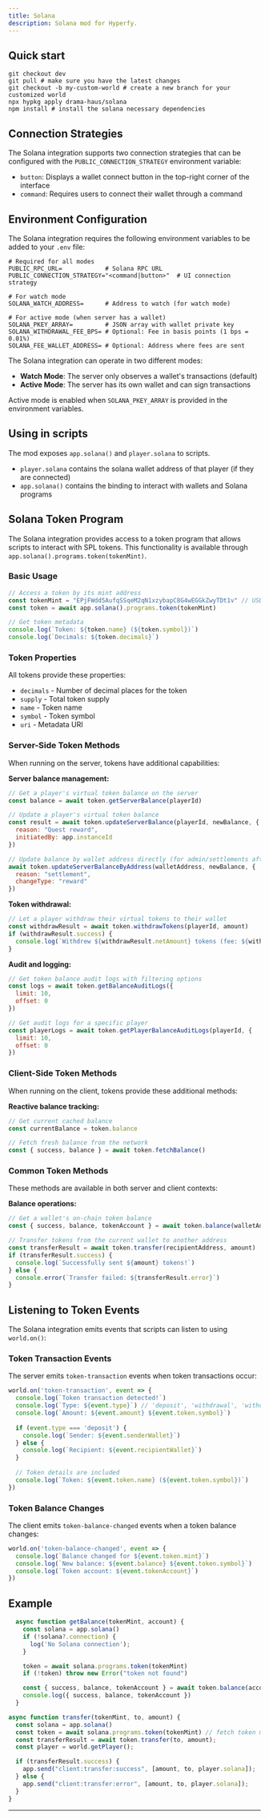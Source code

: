 ```yaml
---
title: Solana
description: Solana mod for Hyperfy.
---
```



## Quick start

```
git checkout dev
git pull # make sure you have the latest changes
git checkout -b my-custom-world # create a new branch for your customized world
npx hypkg apply drama-haus/solana
npm install # install the solana necessary dependencies
```

<LinkCard title="You can check what this patch adds here" href="https://github.com/hyperfy-xyz/hyperfy/compare/dev...drama-haus:hyperfy:cow_solana" />

## Connection Strategies

The Solana integration supports two connection strategies that can be configured with the `PUBLIC_CONNECTION_STRATEGY` environment variable:

- `button`: Displays a wallet connect button in the top-right corner of the interface
- `command`: Requires users to connect their wallet through a command

## Environment Configuration

The Solana integration requires the following environment variables to be added to your `.env` file:

```
# Required for all modes
PUBLIC_RPC_URL=            # Solana RPC URL
PUBLIC_CONNECTION_STRATEGY="<command|button>"  # UI connection strategy

# For watch mode
SOLANA_WATCH_ADDRESS=      # Address to watch (for watch mode)

# For active mode (when server has a wallet)
SOLANA_PKEY_ARRAY=         # JSON array with wallet private key
SOLANA_WITHDRAWAL_FEE_BPS= # Optional: Fee in basis points (1 bps = 0.01%)
SOLANA_FEE_WALLET_ADDRESS= # Optional: Address where fees are sent
```

The Solana integration can operate in two different modes:
- **Watch Mode**: The server only observes a wallet's transactions (default)
- **Active Mode**: The server has its own wallet and can sign transactions

Active mode is enabled when `SOLANA_PKEY_ARRAY` is provided in the environment variables.

## Using in scripts

The mod exposes `app.solana()` and `player.solana` to scripts.
- `player.solana` contains the solana wallet address of that player (if they are connected)
- `app.solana()` contains the binding to interact with wallets and Solana programs

## Solana Token Program

The Solana integration provides access to a token program that allows scripts to interact with SPL tokens. This functionality is available through `app.solana().programs.token(tokenMint)`.

### Basic Usage

```javascript
// Access a token by its mint address
const tokenMint = "EPjFWdd5AufqSSqeM2qN1xzybapC8G4wEGGkZwyTDt1v" // USDC mint address
const token = await app.solana().programs.token(tokenMint)

// Get token metadata
console.log(`Token: ${token.name} (${token.symbol})`)
console.log(`Decimals: ${token.decimals}`)
```

### Token Properties

All tokens provide these properties:

- `decimals` - Number of decimal places for the token
- `supply` - Total token supply
- `name` - Token name
- `symbol` - Token symbol 
- `uri` - Metadata URI

### Server-Side Token Methods

When running on the server, tokens have additional capabilities:

**Server balance management:**
```javascript
// Get a player's virtual token balance on the server
const balance = await token.getServerBalance(playerId)

// Update a player's virtual token balance
const result = await token.updateServerBalance(playerId, newBalance, {
  reason: "Quest reward",
  initiatedBy: app.instanceId
})

// Update balance by wallet address directly (for admin/settlements after crashes purposes)
await token.updateServerBalanceByAddress(walletAddress, newBalance, {
  reason: "settlement",
  changeType: "reward"
})
```

**Token withdrawal:**
```javascript
// Let a player withdraw their virtual tokens to their wallet
const withdrawResult = await token.withdrawTokens(playerId, amount)
if (withdrawResult.success) {
  console.log(`Withdrew ${withdrawResult.netAmount} tokens (fee: ${withdrawResult.feeAmount || 0})`)
}
```

**Audit and logging:**
```javascript
// Get token balance audit logs with filtering options
const logs = await token.getBalanceAuditLogs({
  limit: 10,
  offset: 0
})

// Get audit logs for a specific player
const playerLogs = await token.getPlayerBalanceAuditLogs(playerId, {
  limit: 10,
  offset: 0
})
```

### Client-Side Token Methods

When running on the client, tokens provide these additional methods:

**Reactive balance tracking:**
```javascript
// Get current cached balance
const currentBalance = token.balance

// Fetch fresh balance from the network
const { success, balance } = await token.fetchBalance()
```

### Common Token Methods

These methods are available in both server and client contexts:

**Balance operations:**
```javascript
// Get a wallet's on-chain token balance
const { success, balance, tokenAccount } = await token.balance(walletAddress)

// Transfer tokens from the current wallet to another address
const transferResult = await token.transfer(recipientAddress, amount)
if (transferResult.success) {
  console.log(`Successfully sent ${amount} tokens!`)
} else {
  console.error(`Transfer failed: ${transferResult.error}`)
}
```

## Listening to Token Events

The Solana integration emits events that scripts can listen to using `world.on()`:

### Token Transaction Events

The server emits `token-transaction` events when token transactions occur:

```javascript
world.on('token-transaction', event => {
  console.log(`Token transaction detected!`)
  console.log(`Type: ${event.type}`) // 'deposit', 'withdrawal', 'withdrawal_with_fee'
  console.log(`Amount: ${event.amount} ${event.token.symbol}`)
  
  if (event.type === 'deposit') {
    console.log(`Sender: ${event.senderWallet}`)
  } else {
    console.log(`Recipient: ${event.recipientWallet}`)
  }
  
  // Token details are included
  console.log(`Token: ${event.token.name} (${event.token.symbol})`)
})
```

### Token Balance Changes

The client emits `token-balance-changed` events when a token balance changes:

```javascript
world.on('token-balance-changed', event => {
  console.log(`Balance changed for ${event.token.mint}`)
  console.log(`New balance: ${event.balance} ${event.token.symbol}`)
  console.log(`Token account: ${event.tokenAccount}`)
})
```

## Example

```javascript
  async function getBalance(tokenMint, account) {
    const solana = app.solana()
    if (!solana?.connection) {
      log('No Solana connection');
    }

    token = await solana.programs.token(tokenMint)
    if (!token) throw new Error("token not found")

    const { success, balance, tokenAccount } = await token.balance(account)
    console.log({ success, balance, tokenAccount })
  }

async function transfer(tokenMint, to, amount) {
  const solana = app.solana()
  const token = await solana.programs.token(tokenMint) // fetch token metadata
  const transferResult = await token.transfer(to, amount);
  const player = world.getPlayer();

  if (transferResult.success) {
    app.send("client:transfer:success", [amount, to, player.solana]);
  } else {
    app.send("client:transfer:error", [amount, to, player.solana]);
  }
}
```

---